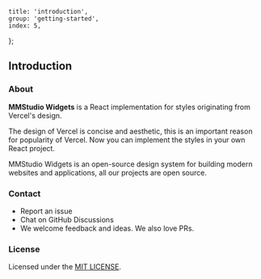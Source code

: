 
	title: 'introduction',
	group: 'getting-started',
	index: 5,
};

## Introduction

### About

**MMStudio Widgets** is a React implementation for <Link rel="nofollow" target="_blank" href="https://github.com/geist-org/style">styles</Link>
originating from <Link rel="nofollow" target="_blank" href="https://vercel.co/design">Vercel's design</Link>.

The design of Vercel is concise and aesthetic, this is an important reason for popularity of Vercel.
Now you can implement the styles in your own React project.

MMStudio Widgets is an open-source design system for building modern websites and applications, all our projects are open source.

<Spacer y={3} />

### Contact

- <Link
  	color
  	target="_blank"
  	rel="nofollow"
  	href="https://github.com/taoqf/widgets/issues/new">
  	Report an issue
  </Link>
- <Link
  	color
  	target="_blank"
  	rel="nofollow"
  	href="https://github.com/taoqf/widgets/discussions">
  	Chat on GitHub Discussions
  </Link>
- We welcome feedback and ideas. We also love PRs.

<Spacer y={3} />

### License

Licensed under the [MIT LICENSE](https://github.com/taoqf/widgets/blob/master/LICENSE).

